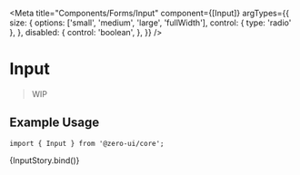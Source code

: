 
<Meta
  title="Components/Forms/Input"
  component={[Input]}
  argTypes={{
    size: {
      options: ['small', 'medium', 'large', 'fullWidth'],
      control: { type: 'radio' },
    },
    disabled: {
      control: 'boolean',
    },
  }}
/>


# Input

> WIP

## Example Usage

```tsx
import { Input } from '@zero-ui/core';
```

<Canvas columns={2} withSource="close">
  <Story
    name="Input"
    args={{
      defaultValue: '',
      value: '',
      placeHolder: 'input text',
      maxLength: '',
      minLength: '',
    }}
  >
    {InputStory.bind()}
  </Story>
</Canvas>

<ArgsTable of={Input} />
